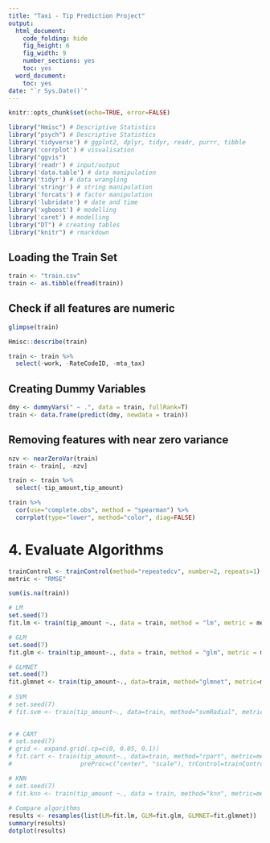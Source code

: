 ```yaml
---
title: "Taxi - Tip Prediction Project"
output:
  html_document:
    code_folding: hide
    fig_height: 6
    fig_width: 9
    number_sections: yes
    toc: yes
  word_document:
    toc: yes
date: "`r Sys.Date()`"
---
```


```r
knitr::opts_chunk$set(echo=TRUE, error=FALSE)
```

```r
library("Hmisc") # Descriptive Statistics
library("psych") # Descriptive Statistics
library('tidyverse') # ggplot2, dplyr, tidyr, readr, purrr, tibble
library('corrplot') # visualisation
library("ggvis")
library('readr') # input/output
library('data.table') # data manipulation
library('tidyr') # data wrangling
library('stringr') # string manipulation
library('forcats') # factor manipulation
library('lubridate') # date and time
library('xgboost') # modelling
library('caret') # modelling
library("DT") # creating tables
library("knitr") # rmarkdown
```

## Loading the Train Set
```r
train <- "train.csv"
train <- as.tibble(fread(train))
```

## Check if all features are numeric
```r
glimpse(train)

Hmisc::describe(train)

train <- train %>%
  select(-work, -RateCodeID, -mta_tax)
```



## Creating Dummy Variables
```r
dmy <- dummyVars(" ~ .", data = train, fullRank=T)
train <- data.frame(predict(dmy, newdata = train))
```

## Removing features with near zero variance
```r
nzv <- nearZeroVar(train)
train <- train[, -nzv]
```


```r
train <- train %>% 
  select(-tip_amount,tip_amount)

train %>%
  cor(use="complete.obs", method = "spearman") %>%
  corrplot(type="lower", method="color", diag=FALSE)
```


# 4. Evaluate Algorithms
```r
trainControl <- trainControl(method="repeatedcv", number=2, repeats=1)
metric <- "RMSE"
```

```r
sum(is.na(train))
```

```r
# LM
set.seed(7)
fit.lm <- train(tip_amount ~., data = train, method = "lm", metric = metric, preProc=c("center", "scale"), trControl = trainControl)

# GLM
set.seed(7)
fit.glm <- train(tip_amount~., data = train, method = "glm", metric = metric, preProc = c("center","scale"), trControl = trainControl)

# GLMNET
set.seed(7)
fit.glmnet <- train(tip_amount~., data=train, method="glmnet", metric=metric,preProc=c("center", "scale"), trControl=trainControl)
                     
# SVM
# set.seed(7)
# fit.svm <- train(tip_amount~., data=train, method="svmRadial", metric=metric,preProc=c("center", "scale"), trControl=trainControl)
                  

# # CART
# set.seed(7)
# grid <- expand.grid(.cp=c(0, 0.05, 0.1))
# fit.cart <- train(tip_amount~., data=train, method="rpart", metric=metric, tuneGrid=grid,
#                   preProc=c("center", "scale"), trControl=trainControl)

# KNN
# set.seed(7)
# fit.knn <- train(tip_amount ~., data = train, method="knn", metric=metric, preProc=c("center","scale"), trControl=trainControl)
                                                                              
# Compare algorithms
results <- resamples(list(LM=fit.lm, GLM=fit.glm, GLMNET=fit.glmnet))
summary(results)
dotplot(results)
```



